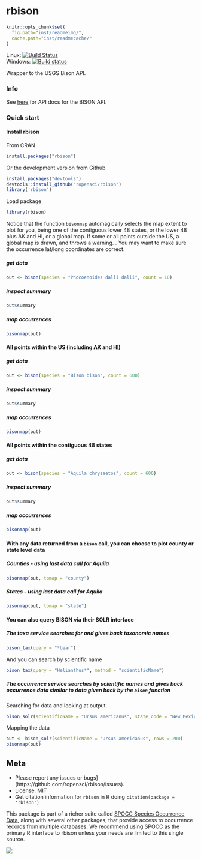 rbison
======

```r
knitr::opts_chunk$set(
  fig.path="inst/readmeimg/",
  cache.path="inst/readmecache/"
)
```

Linux: [![Build Status](https://api.travis-ci.org/ropensci/rbison.png)](https://travis-ci.org/ropensci/rbison)  
Windows:  [![Build status](https://ci.appveyor.com/api/projects/status/odh3k368he4xmyeq)](https://ci.appveyor.com/project/karthik/rbison)  

Wrapper to the USGS Bison API.

### Info

See [here](http://bison.usgs.ornl.gov/doc/services.jsp) for API docs for the BISON API.


### Quick start

#### Install rbison

From CRAN

```r
install.packages("rbison")
```

Or the development version from Github

```r
install.packages("devtools")
devtools::install_github("ropensci/rbison")
library('rbison')
```

Load package

```r
library(rbison)
```

Notice that the function `bisonmap` automagically selects the map extent to plot for you, being one of the contiguous lower 48 states, or the lower 48 plus AK and HI, or a global map. If some or all points outside the US, a global map is drawn, and throws a warning. . You may want to make sure the occurrence lat/long coordinates are correct.

##### get data

```r
out <- bison(species = "Phocoenoides dalli dalli", count = 10)
```


##### inspect summary

```r
out$summary
```

##### map occurrences

```r
bisonmap(out)
```

####  All points within the US (including AK and HI)
##### get data

```r
out <- bison(species = "Bison bison", count = 600)
```


##### inspect summary

```r
out$summary
```

##### map occurrences

```r
bisonmap(out)
```

####  All points within the contiguous 48 states
##### get data

```r
out <- bison(species = "Aquila chrysaetos", count = 600)
```


##### inspect summary

```r
out$summary
```


##### map occurrences

```r
bisonmap(out)
```


####  With any data returned from a `bison` call, you can choose to plot county or state level data
##### Counties - using last data call for Aquila

```r
bisonmap(out, tomap = "county")
```

##### States - using last data call for Aquila

```r
bisonmap(out, tomap = "state")
```


####  You can also query BISON via their SOLR interface
##### The taxa service searches for and gives back taxonomic names

```r
bison_tax(query = "*bear")
```

And you can search by scientific name

```r
bison_tax(query = "Helianthus*", method = "scientificName")
```

##### The occurrence service searches by scientific names and gives back occurrence data similar to data given back by the `bison` function

Searching for data and looking at output

```r
bison_solr(scientificName = "Ursus americanus", state_code = "New Mexico", rows = 50, fl = "eventDate,scientificName")
```

Mapping the data


```r
out <- bison_solr(scientificName = "Ursus americanus", rows = 200)
bisonmap(out)
```

## Meta

* Please report any issues or bugs](https://github.com/ropensci/rbison/issues).
* License: MIT
* Get citation information for `rbison` in R doing `citation(package = 'rbison')`

This package is part of a richer suite called [SPOCC Species Occurrence Data](https://github.com/ropensci/spocc), along with several other packages, that provide access to occurrence records from multiple databases. We recommend using SPOCC as the primary R interface to rbison unless your needs are limited to this single source.

[![](http://ropensci.org/public_images/github_footer.png)](http://ropensci.org)
